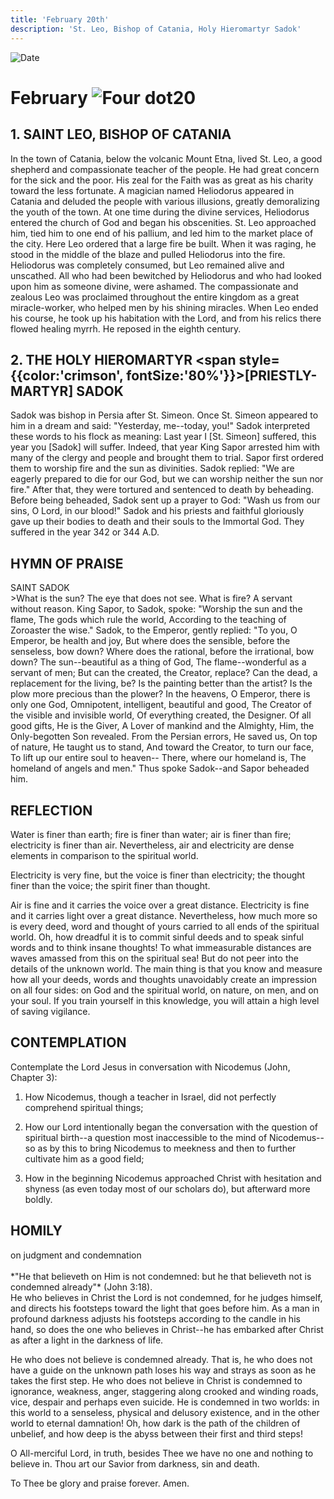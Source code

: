 ```yaml
---
title: 'February 20th'
description: 'St. Leo, Bishop of Catania, Holy Hieromartyr Sadok'
---
```


<RunningHead />
<Image src="/title-imprint.png" height={68} width={50} alt="Date" className="title-imprint"/>

# <div id="date">February <Image className="four-dot" src="/four-dot.png" height={15} width={15} alt="Four dot" />20</div>

## 1. SAINT LEO, BISHOP OF CATANIA

In the town of Catania, below the volcanic Mount Etna, lived St. Leo, a good shepherd and compassionate teacher of the people. He had great concern for the sick and the poor. His zeal for the Faith was as great as his charity toward the less fortunate. A magician named Heliodorus appeared in Catania and deluded the people with various illusions, greatly demoralizing the youth of the town. At one time during the divine services, Heliodorus entered the church of God and began his obscenities. St. Leo approached him, tied him to one end of his pallium, and led him to the market place of the city. Here Leo ordered that a large fire be built. When it was raging, he stood in the middle of the blaze and pulled Heliodorus into the fire. Heliodorus was completely consumed, but Leo remained alive and unscathed. All who had been bewitched by Heliodorus and who had looked upon him as someone divine, were ashamed. The compassionate and zealous Leo was proclaimed throughout the entire kingdom as a great miracle-worker, who helped men by his shining miracles. When Leo ended his course, he took up his habitation with the Lord, and from his relics there flowed healing myrrh. He reposed in the eighth century.

## 2. THE HOLY HIEROMARTYR <span style={{color:'crimson', fontSize:'80%'}}>[PRIESTLY-MARTYR]</span> SADOK

Sadok was bishop in Persia after St. Simeon. Once St. Simeon appeared to him in a dream and said: "Yesterday, me--today, you!" Sadok interpreted these words to his flock as meaning: Last year I [St. Simeon] suffered, this year you [Sadok] will suffer. Indeed, that year King Sapor arrested him with many of the clergy and people and brought them to trial. Sapor first ordered them to worship fire and the sun as divinities. Sadok replied: "We are eagerly prepared to die for our God, but we can worship neither the sun nor fire." After that, they were tortured and sentenced to death by beheading. Before being beheaded, Sadok sent up a prayer to God: "Wash us from our sins, O Lord, in our blood!" Sadok and his priests and faithful gloriously gave up their bodies to death and their souls to the Immortal God. They suffered in the year 342 or 344 A.D.


## HYMN OF PRAISE
<div style={{textAlign:'center', color:'crimson', fontWeight:'bold'}}>
SAINT SADOK
</div>
>What is the sun? The eye that does not see.  
What is fire? A servant without reason.  
King Sapor, to Sadok, spoke:  
"Worship the sun and the flame,  
The gods which rule the world,  
According to the teaching of Zoroaster the wise."  
Sadok, to the Emperor, gently replied:  
"To you, O Emperor, be health and joy,  
But where does the sensible, before the senseless, bow down?  
Where does the rational, before the irrational, bow down?  
The sun--beautiful as a thing of God,  
The flame--wonderful as a servant of men;  
But can the created, the Creator, replace?  
Can the dead, a replacement for the living, be?  
Is the painting better than the artist?  
Is the plow more precious than the plower?  
In the heavens, O Emperor, there is only one God,  
Omnipotent, intelligent, beautiful and good,  
The Creator of the visible and invisible world,  
Of everything created, the Designer.  
Of all good gifts, He is the Giver,  
A Lover of mankind and the Almighty,  
Him, the Only-begotten Son revealed.  
From the Persian errors, He saved us,  
On top of nature, He taught us to stand,  
And toward the Creator, to turn our face,  
To lift up our entire soul to heaven--  
There, where our homeland is,  
The homeland of angels and men."  
Thus spoke Sadok--and Sapor beheaded him.  


## REFLECTION

Water is finer than earth; fire is finer than water; air is finer than fire; electricity is finer than air. Nevertheless, air and electricity are dense elements in comparison to the spiritual world.

Electricity is very fine, but the voice is finer than electricity; the thought finer than the voice; the spirit finer than thought.

Air is fine and it carries the voice over a great distance. Electricity is fine and it carries light over a great distance. Nevertheless, how much more so is every deed, word and thought of yours carried to all ends of the spiritual world. Oh, how dreadful it is to commit sinful deeds and to speak sinful words and to think insane thoughts! To what immeasurable distances are waves amassed from this on the spiritual sea! But do not peer into the details of the unknown world. The main thing is that you know and measure how all your deeds, words and thoughts unavoidably create an impression on all four sides: on God and the spiritual world, on nature, on men, and on your soul. If you train yourself in this knowledge, you will attain a high level of saving vigilance.


## CONTEMPLATION

Contemplate the Lord Jesus in conversation with Nicodemus (John, Chapter 3):

1. How Nicodemus, though a teacher in Israel, did not perfectly comprehend spiritual things;

2. How our Lord intentionally began the conversation with the question of spiritual birth--a question most inaccessible to the mind of Nicodemus--so as by this to bring Nicodemus to meekness and then to further cultivate him as a good field;

3. How in the beginning Nicodemus approached Christ with hesitation and shyness (as even today most of our scholars do), but afterward more boldly.


## HOMILY
<div style={{textAlign:'center', color:'crimson', fontWeight:'bold'}}>
on judgment and condemnation
</div><br />
<div style={{textAlign:'right'}}>
*"He that believeth on Him is not condemned: but he that believeth not is condemned already"* (John 3:18).
</div>
He who believes in Christ the Lord is not condemned, for he judges himself, and directs his footsteps toward the light that goes before him. As a man in profound darkness adjusts his footsteps according to the candle in his hand, so does the one who believes in Christ--he has embarked after Christ as after a light in the darkness of life.

He who does not believe is condemned already. That is, he who does not have a guide on the unknown path loses his way and strays as soon as he takes the first step. He who does not believe in Christ is condemned to ignorance, weakness, anger, staggering along crooked and winding roads, vice, despair and perhaps even suicide. He is condemned in two worlds: in this world to a senseless, physical and delusory existence, and in the other world to eternal damnation! Oh, how dark is the path of the children of unbelief, and how deep is the abyss between their first and third steps!

O All-merciful Lord, in truth, besides Thee we have no one and nothing to believe in. Thou art our Savior from darkness, sin and death.

To Thee be glory and praise forever. Amen.

